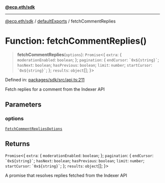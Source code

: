 [**@ecp.eth/sdk**](/sdk-reference/index.mdx)

***

[@ecp.eth/sdk](/sdk-reference/index.mdx) / [defaultExports](/sdk-reference/defaultExports/index.mdx) / fetchCommentReplies

# Function: fetchCommentReplies()

> **fetchCommentReplies**(`options`): `Promise`\<\{ `extra`: \{ `moderationEnabled`: `boolean`; \}; `pagination`: \{ `endCursor`: `` `0x${string}` ``; `hasNext`: `boolean`; `hasPrevious`: `boolean`; `limit`: `number`; `startCursor`: `` `0x${string}` ``; \}; `results`: `object`[]; \}\>

Defined in: [packages/sdk/src/api.ts:211](https://github.com/ecp-eth/comments-monorepo/blob/main/packages/sdk/src/api.ts#L211)

Fetch replies for a comment from the Indexer API

## Parameters

### options

[`FetchCommentRepliesOptions`](/sdk-reference/defaultExports/type-aliases/FetchCommentRepliesOptions.mdx)

## Returns

`Promise`\<\{ `extra`: \{ `moderationEnabled`: `boolean`; \}; `pagination`: \{ `endCursor`: `` `0x${string}` ``; `hasNext`: `boolean`; `hasPrevious`: `boolean`; `limit`: `number`; `startCursor`: `` `0x${string}` ``; \}; `results`: `object`[]; \}\>

A promise that resolves replies fetched from the Indexer API
